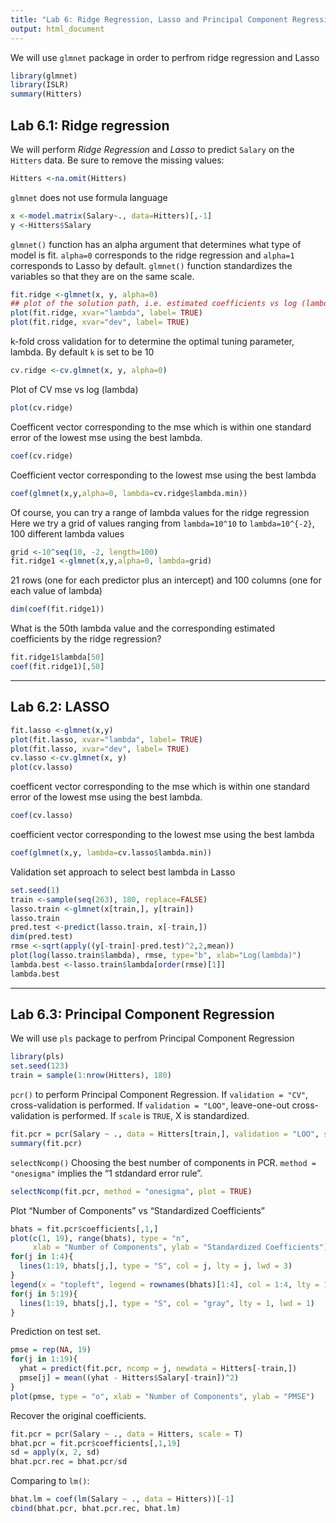 ---
title: "Lab 6: Ridge Regression, Lasso and Principal Component Regression"
output: html_document
---

We will use `glmnet` package in order to perfrom ridge regression and Lasso
```{r}
library(glmnet)
library(ISLR)
summary(Hitters)
```

## Lab 6.1: Ridge regression
We will perform *Ridge Regression*  and *Lasso* to predict `Salary` on the `Hitters` data.
Be sure to remove the missing values:
```{r}
Hitters <-na.omit(Hitters)
```
`glmnet` does not use formula language
```{r}
x <-model.matrix(Salary~., data=Hitters)[,-1]
y <-Hitters$Salary
```

`glmnet()` function has an alpha argument that determines what type of model is fit.
`alpha=0` corresponds to the ridge regression and `alpha=1` corresponds to Lasso by default.
`glmnet()` function standardizes the variables so that they are on the same scale. 
```{r}
fit.ridge <-glmnet(x, y, alpha=0)
## plot of the solution path, i.e. estimated coefficients vs log (lambda), where lambda is the tuning parameter
plot(fit.ridge, xvar="lambda", label= TRUE)
plot(fit.ridge, xvar="dev", label= TRUE)
```

k-fold cross validation for to determine the optimal tuning parameter, lambda. By default `k` is set to be 10
```{r}
cv.ridge <-cv.glmnet(x, y, alpha=0)
```

Plot of CV mse vs log (lambda)
```{r}
plot(cv.ridge)
```

Coefficent vector corresponding to the mse which is within one standard error of the lowest mse using the best lambda.
```{r}
coef(cv.ridge)
```

Coefficient vector corresponding to the lowest mse using the best lambda
```{r}
coef(glmnet(x,y,alpha=0, lambda=cv.ridge$lambda.min))
```

Of course, you can try a range of lambda values for the ridge regression
Here we try a grid of values ranging from `lambda=10^10` to `lambda=10^{-2}`, 100 different lambda values
```{r}
grid <-10^seq(10, -2, length=100)
fit.ridge1 <-glmnet(x,y,alpha=0, lambda=grid)
```
21 rows (one for each predictor plus an intercept) and 100 columns (one for each value of lambda)
```{r}
dim(coef(fit.ridge1))
```
What is the 50th lambda value and the corresponding estimated coefficients by the ridge regression?
```{r}
fit.ridge1$lambda[50]
coef(fit.ridge1)[,50]
```
***

## Lab 6.2: LASSO
```{r}
fit.lasso <-glmnet(x,y)
plot(fit.lasso, xvar="lambda", label= TRUE)
plot(fit.lasso, xvar="dev", label= TRUE)
cv.lasso <-cv.glmnet(x, y)
plot(cv.lasso)
```

coefficent vector corresponding to the mse which is within one standard error of the lowest mse using the best lambda.
```{r}
coef(cv.lasso)
```
coefficient vector corresponding to the lowest mse using the best lambda
```{r}
coef(glmnet(x,y, lambda=cv.lasso$lambda.min))
```

Validation set approach to select best lambda in Lasso
```{r}
set.seed(1)
train <-sample(seq(263), 180, replace=FALSE)
lasso.train <-glmnet(x[train,], y[train])
lasso.train
pred.test <-predict(lasso.train, x[-train,])
dim(pred.test)
rmse <-sqrt(apply((y[-train]-pred.test)^2,2,mean))
plot(log(lasso.train$lambda), rmse, type="b", xlab="Log(lambda)")
lambda.best <-lasso.train$lambda[order(rmse)[1]]
lambda.best
```
***

## Lab 6.3: Principal Component Regression
We will use `pls` package to perfrom Principal Component Regression
```{r}
library(pls)
set.seed(123)
train = sample(1:nrow(Hitters), 180)
```

`pcr()` to perform Principal Component Regression. 
If `validation = "CV"`, cross-validation is performed. If `validation = "LOO"`, leave-one-out cross-validation is performed.
If `scale` is `TRUE`, X is standardized.
```{r}
fit.pcr = pcr(Salary ~ ., data = Hitters[train,], validation = "LOO", scale = T)
summary(fit.pcr)
```

`selectNcomp()` Choosing the best number of components in PCR. `method = "onesigma"` implies the "1 stdandard error rule".
```{r}
selectNcomp(fit.pcr, method = "onesigma", plot = TRUE)
```

Plot "Number of Components" vs "Standardized Coefficients"
```{r}
bhats = fit.pcr$coefficients[,1,]
plot(c(1, 19), range(bhats), type = "n",
     xlab = "Number of Components", ylab = "Standardized Coefficients")
for(j in 1:4){
  lines(1:19, bhats[j,], type = "S", col = j, lty = j, lwd = 3)
}
legend(x = "topleft", legend = rownames(bhats)[1:4], col = 1:4, lty = 1:4, lwd = 3)
for(j in 5:19){
  lines(1:19, bhats[j,], type = "S", col = "gray", lty = 1, lwd = 1)
}
```

Prediction on test set.
```{r}
pmse = rep(NA, 19)
for(j in 1:19){
  yhat = predict(fit.pcr, ncomp = j, newdata = Hitters[-train,])
  pmse[j] = mean((yhat - Hitters$Salary[-train])^2)
}
plot(pmse, type = "o", xlab = "Number of Components", ylab = "PMSE")
```

Recover the original coefficients.
```{r}
fit.pcr = pcr(Salary ~ ., data = Hitters, scale = T)
bhat.pcr = fit.pcr$coefficients[,1,19]
sd = apply(x, 2, sd)
bhat.pcr.rec = bhat.pcr/sd
```

Comparing to `lm()`:
```{r}
bhat.lm = coef(lm(Salary ~ ., data = Hitters))[-1]
cbind(bhat.pcr, bhat.pcr.rec, bhat.lm)
```